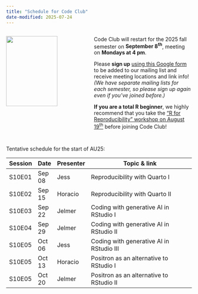 ```yaml
---
title: "Schedule for Code Club"
date-modified: 2025-07-24
---
```


::: columns
::: {.column width="45%"}
![](img/codeclub_logo.png){fig-align="center" width="80%"}
:::

::: {.column width="55%"}
Code Club will restart for the 2025 fall semester on
**September 8^th^**, meeting on **Mondays at 4 pm**.

Please **sign up** [using this Google form](https://forms.gle/eYkMvmJShrcANUrt5)
to be added to our mailing list and receive meeting locations and link info!
_(We have separate mailing lists for each semester, so please sign up again even if you've joined before.)_

**If you are a total R beginner**, we highly recommend that you take the
["R for Reproducibility" workshop on August 19^th^](../posts/ZZ_2025-08_workshop/)
before joining Code Club!

<hr style="height:1pt; visibility:hidden;" />

:::
:::

Tentative schedule for the start of AU25:

| Session | Date   | Presenter   | Topic & link                                 |
|---------|--------|-------------|----------------------------------------------|
| S10E01  | Sep 08  | Jess       | Reproducibility with Quarto I                |
| S10E02  | Sep 15  | Horacio    | Reproducibility with Quarto II               |
| S10E03  | Sep 22  | Jelmer     | Coding with generative AI in RStudio I       |
| S10E04  | Sep 29  | Jelmer     | Coding with generative AI in RStudio II      |
| S10E05  | Oct 06  | Jess       | Coding with generative AI in RStudio III     |
| S10E05  | Oct 13  | Horacio    | Positron as an alternative to RStudio I      |
| S10E05  | Oct 20  | Jelmer     | Positron as an alternative to RStudio II     |
